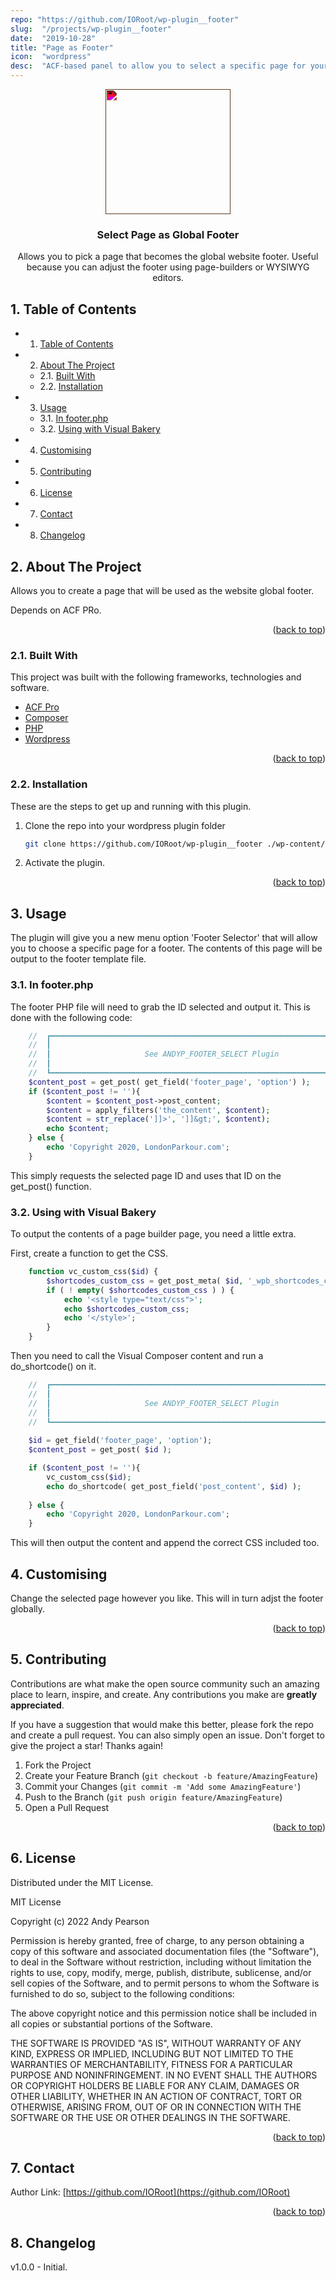 ```yaml
---
repo: "https://github.com/IORoot/wp-plugin__footer"
slug:  "/projects/wp-plugin__footer"
date:  "2019-10-28"
title: "Page as Footer"
icon:  "wordpress"
desc:  "ACF-based panel to allow you to select a specific page for your footer."
---
```



<div id="top"></div>

<div align="center">

<div style="filter: invert(96%) sepia(12%) saturate(1589%) hue-rotate(343deg) brightness(98%) contrast(105%);">
<img src="https://cdn.jsdelivr.net/npm/@mdi/svg@6.7.96/svg/page-layout-footer.svg" style="width:200px;"/>
</div>

<h3 align="center">Select Page as Global Footer</h3>

<p align="center">
    Allows you to pick a page that becomes the global website footer. Useful because you can adjust the footer using page-builders or WYSIWYG editors.
</p>    
</div>

##  1. <a name='TableofContents'></a>Table of Contents


* 1. [Table of Contents](#TableofContents)
* 2. [About The Project](#AboutTheProject)
	* 2.1. [Built With](#BuiltWith)
	* 2.2. [Installation](#Installation)
* 3. [Usage](#Usage)
	* 3.1. [In footer.php](#Infooter.php)
	* 3.2. [Using with Visual Bakery](#UsingwithVisualBakery)
* 4. [Customising](#Customising)
* 5. [Contributing](#Contributing)
* 6. [License](#License)
* 7. [Contact](#Contact)
* 8. [Changelog](#Changelog)


##  2. <a name='AboutTheProject'></a>About The Project

Allows you to create a page that will be used as the website global footer. 

Depends on ACF PRo.

<p align="right">(<a href="#top">back to top</a>)</p>


###  2.1. <a name='BuiltWith'></a>Built With

This project was built with the following frameworks, technologies and software.

* [ACF Pro](https://advancedcustomfields.com/)
* [Composer](https://getcomposer.org/)
* [PHP](https://php.net/)
* [Wordpress](https://wordpress.org/)

<p align="right">(<a href="#top">back to top</a>)</p>



###  2.2. <a name='Installation'></a>Installation

These are the steps to get up and running with this plugin.

1. Clone the repo into your wordpress plugin folder
    ```bash
    git clone https://github.com/IORoot/wp-plugin__footer ./wp-content/plugins/page-as-footer
    ```
1. Activate the plugin.


<p align="right">(<a href="#top">back to top</a>)</p>

##  3. <a name='Usage'></a>Usage

The plugin will give you a new menu option 'Footer Selector' that will allow you to choose a specific page for a footer. The contents of this page will be output to the footer template file.


###  3.1. <a name='Infooter.php'></a>In footer.php


The footer PHP file will need to grab the ID selected and output it. This is done with the following code:

```php
    //  ┏━━━━━━━━━━━━━━━━━━━━━━━━━━━━━━━━━━━━━━━━━━━━━━━━━━━━━━━━━━━━━━━━━━━━━━━━━┓
    //  ┃                                                                         ┃
    //  ┃                     See ANDYP_FOOTER_SELECT Plugin                      ┃
    //  ┃                                                                         ┃
    //  ┗━━━━━━━━━━━━━━━━━━━━━━━━━━━━━━━━━━━━━━━━━━━━━━━━━━━━━━━━━━━━━━━━━━━━━━━━━┛
    $content_post = get_post( get_field('footer_page', 'option') );
    if ($content_post != ''){
        $content = $content_post->post_content;
        $content = apply_filters('the_content', $content);
        $content = str_replace(']]>', ']]&gt;', $content);
        echo $content;
    } else {
        echo 'Copyright 2020, LondonParkour.com';
    }
```

This simply requests the selected page ID and uses that ID on the get_post() function.

###  3.2. <a name='UsingwithVisualBakery'></a>Using with Visual Bakery

To output the contents of a page builder page, you need a little extra.

First, create a function to get the CSS.
```php
    function vc_custom_css($id) {
        $shortcodes_custom_css = get_post_meta( $id, '_wpb_shortcodes_custom_css', true );
        if ( ! empty( $shortcodes_custom_css ) ) {
            echo '<style type="text/css">';
            echo $shortcodes_custom_css;
            echo '</style>';
        }
    }
```


Then you need to call the Visual Composer content and run a do_shortcode() on it.
```php
    //  ┏━━━━━━━━━━━━━━━━━━━━━━━━━━━━━━━━━━━━━━━━━━━━━━━━━━━━━━━━━━━━━━━━━━━━━━━━━┓
    //  ┃                                                                         ┃
    //  ┃                     See ANDYP_FOOTER_SELECT Plugin                      ┃
    //  ┃                                                                         ┃
    //  ┗━━━━━━━━━━━━━━━━━━━━━━━━━━━━━━━━━━━━━━━━━━━━━━━━━━━━━━━━━━━━━━━━━━━━━━━━━┛
    
    $id = get_field('footer_page', 'option');
    $content_post = get_post( $id );

    if ($content_post != ''){
        vc_custom_css($id);
        echo do_shortcode( get_post_field('post_content', $id) );
        
    } else {
        echo 'Copyright 2020, LondonParkour.com';
    }
```
This will then output the content and append the correct CSS included too.



##  4. <a name='Customising'></a>Customising

Change the selected page however you like. This will in turn adjst the footer globally.

<p align="right">(<a href="#top">back to top</a>)</p>


##  5. <a name='Contributing'></a>Contributing

Contributions are what make the open source community such an amazing place to learn, inspire, and create. Any contributions you make are **greatly appreciated**.

If you have a suggestion that would make this better, please fork the repo and create a pull request. You can also simply open an issue.
Don't forget to give the project a star! Thanks again!

1. Fork the Project
2. Create your Feature Branch (`git checkout -b feature/AmazingFeature`)
3. Commit your Changes (`git commit -m 'Add some AmazingFeature'`)
4. Push to the Branch (`git push origin feature/AmazingFeature`)
5. Open a Pull Request

<p align="right">(<a href="#top">back to top</a>)</p>



##  6. <a name='License'></a>License

Distributed under the MIT License.

MIT License

Copyright (c) 2022 Andy Pearson

Permission is hereby granted, free of charge, to any person obtaining a copy
of this software and associated documentation files (the "Software"), to deal
in the Software without restriction, including without limitation the rights
to use, copy, modify, merge, publish, distribute, sublicense, and/or sell
copies of the Software, and to permit persons to whom the Software is
furnished to do so, subject to the following conditions:

The above copyright notice and this permission notice shall be included in all
copies or substantial portions of the Software.

THE SOFTWARE IS PROVIDED "AS IS", WITHOUT WARRANTY OF ANY KIND, EXPRESS OR
IMPLIED, INCLUDING BUT NOT LIMITED TO THE WARRANTIES OF MERCHANTABILITY,
FITNESS FOR A PARTICULAR PURPOSE AND NONINFRINGEMENT. IN NO EVENT SHALL THE
AUTHORS OR COPYRIGHT HOLDERS BE LIABLE FOR ANY CLAIM, DAMAGES OR OTHER
LIABILITY, WHETHER IN AN ACTION OF CONTRACT, TORT OR OTHERWISE, ARISING FROM,
OUT OF OR IN CONNECTION WITH THE SOFTWARE OR THE USE OR OTHER DEALINGS IN THE
SOFTWARE.

<p align="right">(<a href="#top">back to top</a>)</p>



##  7. <a name='Contact'></a>Contact

Author Link: [https://github.com/IORoot](https://github.com/IORoot)

<p align="right">(<a href="#top">back to top</a>)</p>


##  8. <a name='Changelog'></a>Changelog

v1.0.0 - Initial.